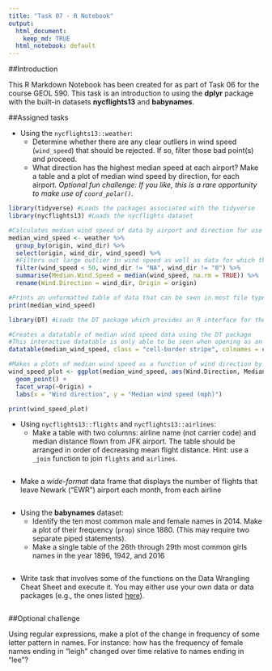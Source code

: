 ```yaml
---
title: "Task 07 - R Notebook"
output:
  html_document:
    keep_md: TRUE
  html_notebook: default
---
```


##Introduction

This R Markdown Notebook has been created for as part of Task 06 for the course GEOL 590. This task is an introduction to using the **dplyr** package with the built-in datasets **nycflights13** and **babynames**.

##Assigned tasks

* Using the `nycflights13::weather`:
    * Determine whether there are any clear outliers in wind speed (`wind_speed`) that should be rejected. If so, filter those bad point(s) and proceed.
    * What direction has the highest median speed at each airport? Make a table and a plot of median wind speed by direction, for each airport. *Optional fun challenge: If you like, this is a rare opportunity to make use of `coord_polar()`.*
    
```r
library(tidyverse) #Loads the packages associated with the tidyverse
library(nycflights13) #Loads the nycflights dataset

#Calculates median wind speed of data by airport and direction for use in table and plot
median_wind_speed <- weather %>%
  group_by(origin, wind_dir) %>%
  select(origin, wind_dir, wind_speed) %>%
  #Filters out large outlier in wind speed as well as data for which there is no wind direction specified
  filter(wind_speed < 50, wind_dir != "NA", wind_dir != "0") %>%
  summarise(Median.Wind.Speed = median(wind_speed, na.rm = TRUE)) %>%
  rename(Wind.Direction = wind_dir, Origin = origin)

#Prints an unformatted table of data that can be seen in most file types
print(median_wind_speed)

library(DT) #Loads the DT package which provides an R interface for the JavaScript library DataTables

#Creates a datatable of median wind speed data using the DT package
#This interactive datatable is only able to be seen when opening as an HTML file
datatable(median_wind_speed, class = "cell-border stripe", colnames = c("Airport", "Wind Direction", "Median Wind Speed (mph)"))

#Makes a plots of median wind speed as a function of wind direction by airport
wind_speed_plot <- ggplot(median_wind_speed, aes(Wind.Direction, Median.Wind.Speed, color = Median.Wind.Speed)) +
  geom_point() +
  facet_wrap(~Origin) +
  labs(x = "Wind direction", y = "Median wind speed (mph)")

print(wind_speed_plot)

```

* Using `nycflights13::flights` and `nycflights13::airlines`:
    * Make a table with two columns: airline name (not carrier code) and median distance flown from JFK airport. The table should be arranged in order of decreasing mean flight distance. Hint: use a `_join` function to join `flights` and `airlines`.
    
```r

```

* Make a *wide-format* data frame that displays the number of flights that leave Newark ("EWR") airport each month, from each airline

```r

```

* Using the **babynames** dataset:
    * Identify the ten most common male and female names in 2014. Make a plot of their frequency (`prop`) since 1880. (This may require two separate piped statements). 
    * Make a single table of the 26th through 29th most common girls names in the year 1896, 1942, and 2016

```r

```

* Write task that involves some of the functions on the Data Wrangling Cheat Sheet and execute it. You may either use your own data or data packages (e.g., the ones listed [here](https://blog.rstudio.org/2014/07/23/new-data-packages/)).

```r

```

##Optional challenge

Using regular expressions, make a plot of the change in frequency of some letter pattern in names. For instance: how has the frequency of female names ending in "leigh" changed over time relative to names ending in "lee"?

```r

```

